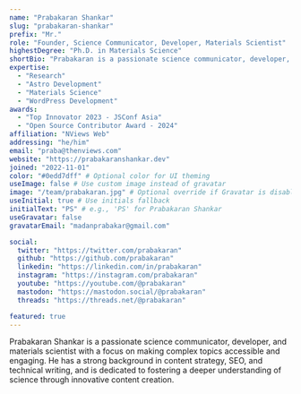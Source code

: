 ```yaml
---
name: "Prabakaran Shankar"
slug: "prabakaran-shankar"
prefix: "Mr."
role: "Founder, Science Communicator, Developer, Materials Scientist"
highestDegree: "Ph.D. in Materials Science"
shortBio: "Prabakaran is a passionate science communicator, developer, and materials scientist with a focus on making complex topics accessible and engaging."
expertise:
  - "Research"
  - "Astro Development"
  - "Materials Science" 
  - "WordPress Development"
awards:
  - "Top Innovator 2023 - JSConf Asia"
  - "Open Source Contributor Award - 2024"
affiliation: "NViews Web"
addressing: "he/him"
email: "praba@thenviews.com"
website: "https://prabakaranshankar.dev"
joined: "2022-11-01"
color: "#0edd7dff" # Optional color for UI theming
useImage: false # Use custom image instead of gravatar
image: "/team/prabakaran.jpg" # Optional override if Gravatar is disabled
useInitial: true # Use initials fallback
initialText: "PS" # e.g., 'PS' for Prabakaran Shankar
useGravatar: false
gravatarEmail: "madanprabakar@gmail.com"

social:
  twitter: "https://twitter.com/prabakaran"
  github: "https://github.com/prabakaran"
  linkedin: "https://linkedin.com/in/prabakaran"
  instagram: "https://instagram.com/prabakaran"
  youtube: "https://youtube.com/@prabakaran"
  mastodon: "https://mastodon.social/@prabakaran"
  threads: "https://threads.net/@prabakaran"

featured: true
---
```


Prabakaran Shankar is a passionate science communicator, developer, and materials scientist with a focus on making complex topics accessible and engaging. He has a strong background in content strategy, SEO, and technical writing, and is dedicated to fostering a deeper understanding of science through innovative content creation.